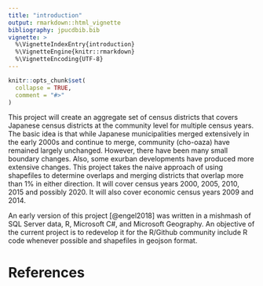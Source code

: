 ```yaml
---
title: "introduction"
output: rmarkdown::html_vignette
bibliography: jpucdbib.bib
vignette: >
  %\VignetteIndexEntry{introduction}
  %\VignetteEngine{knitr::rmarkdown}
  %\VignetteEncoding{UTF-8}
---
```


```r
knitr::opts_chunk$set(
  collapse = TRUE,
  comment = "#>"
)
```
This project will create an aggregate set of census districts that 
    covers Japanese census districts at the community level for multiple census 
    years. The basic idea is that while Japanese municipalities merged extensively 
    in the early 2000s and continue to merge, community (cho-oaza) have remained 
    largely unchanged. However, there have been many small boundary changes. Also, 
    some exurban developments have produced more extensive changes. This project 
    takes the naive approach of using shapefiles to determine overlaps and merging 
    districts that overlap more than 1% in either direction. It will cover 
    census years 2000, 2005, 2010, 2015 and possibly 2020. It will also cover 
    economic census years 2009 and 2014.

An early version of this project [@engel2018] was written in a mishmash of SQL 
    Server data, R, Microsoft C#, and Microsoft Geography. An objective of the 
    current project is to redevelop it for the R/Github community include R code 
    whenever possible and shapefiles in geojson format.

# References

